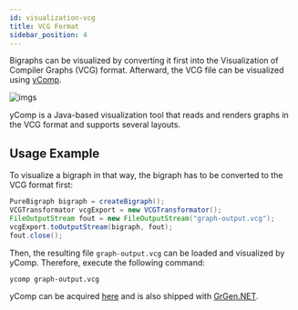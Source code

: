 ```yaml
---
id: visualization-vcg
title: VCG Format
sidebar_position: 4
---
```


Bigraphs can be visualized by converting it first into the Visualization of Compiler Graphs (VCG) format.
Afterward, the VCG file can be visualized using [yComp](https://pp.ipd.kit.edu/firm/yComp.html).

![imgs](../assets/visualization/example_bigraphs_vcg_ycomp.png)

yComp is a Java-based visualization tool that reads and renders graphs in the VCG format and supports several layouts.

## Usage Example

To visualize a bigraph in that way, the bigraph has to be converted to the VCG format first:
```java
PureBigraph bigraph = createBigraph();
VCGTransformator vcgExport = new VCGTransformator();
FileOutputStream fout = new FileOutputStream("graph-output.vcg");
vcgExport.toOutputStream(bigraph, fout);
fout.close();
```

Then, the resulting file `graph-output.vcg` can be loaded and visualized by yComp.
Therefore, execute the following command:
```shell
ycomp graph-output.vcg
```

yComp can be acquired [here](https://pp.ipd.kit.edu/firm/yComp.html) and is also shipped with [GrGen.NET](https://grgen.de/).

[//]: # (See [here]&#40;&#41; for more information on that.)